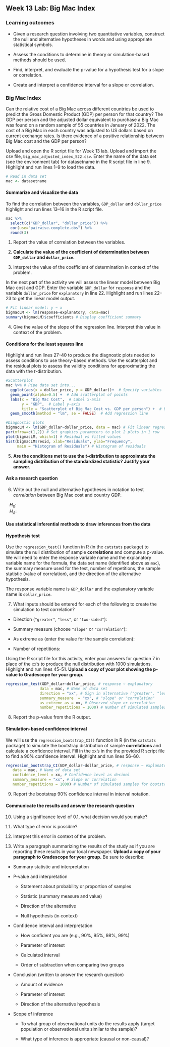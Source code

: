 ## Week 13 Lab: Big Mac Index

\setstretch{1}

### Learning outcomes

* Given a research question involving two quantitative variables, construct the null and alternative hypotheses
  in words and using appropriate statistical symbols.
  
* Assess the conditions to determine in theory or simulation-based methods should be used.

* Find, interpret, and evaluate the p-value for a hypothesis test for a slope or correlation.

* Create and interpret a confidence interval for a slope or correlation.


### Big Mac Index

Can the relative cost of a Big Mac across different countries be used to predict the Gross Domestic Product (GDP) per person for that country?  The GDP per person and the adjusted dollar equivalent to purchase a Big Mac was found on a random sample of 55 countries in January of 2022.  The cost of a Big Mac in each country was adjusted to US dollars based on current exchange rates.  Is there evidence of a positive relationship between Big Mac cost and the GDP per person?

Upload and open the R script file for Week 13 lab. Upload and import the csv file, `big_mac_adjusted_index_S22.csv`. Enter the name of the data set (see the environment tab) for datasetname in the R script file in line 9. Highlight and run lines 1--9 to load the data.

```{r, echo = TRUE, fig.width=7,fig.height=6, collapse=FALSE, eval=FALSE}
# Read in data set 
mac <- datasetname
```

#### Summarize and visualize the data {-} 

To find the correlation between the variables, `GDP_dollar` and `dollar_price` highlight and run lines 13--16 in the R script file.

```{r, echo=TRUE, eval=FALSE}
mac %>% 
  select(c("GDP_dollar", "dollar_price")) %>%
  cor(use="pairwise.complete.obs") %>%
  round(3)
```

1.  Report the value of correlation between the variables. 
\vspace{0.2in}

2. **Calculate the value of the coefficient of determination between `GDP_dollar` and `dollar_price`.** 
\vspace{0.4in}

3. Interpret the value of the coefficient of determination in context of the problem.
\vspace{0.6in}

In the next part of the activity we will assess the linear model between Big Mac cost and GDP.  Enter the variable `GDP_dollar` for `response` and the variable `dollar_price` for `explanatory` in line 22.  Highlight and run lines 22--23 to get the linear model output. 

```{r, echo=TRUE, collapse = FALSE, eval=FALSE}
# Fit linear model: y ~ x
bigmacLM <- lm(response~explanatory, data=mac)
summary(bigmacLM)$coefficients # Display coefficient summary
```

4. Give the value of the slope of the regression line.  Interpret this value in context of the problem.
\vspace{0.6in}

#### Conditions for the least squares line {-}

Highlight and run lines 27--40 to produce the diagnostic plots needed to assess conditions to use theory-based methods.  Use the scatterplot and the residual plots to assess the validity conditions for approximating the data with the $t$-distribution.

```{r, echo=TRUE, eval=FALSE, warning=FALSE}
#Scatterplot
mac %>% # Pipe data set into...
  ggplot(aes(x = dollar_price, y = GDP_dollar))+  # Specify variables
  geom_point(alpha=0.5) +  # Add scatterplot of points
  labs(x = "Big Mac Cost",  # Label x-axis
       y = "GDP",  # Label y-axis
       title = "Scatterplot of Big Mac Cost vs. GDP per person") +  # Be sure to tile your plots
  geom_smooth(method = "lm", se = FALSE)  # Add regression line

#Diagnostic plots
bigmacLM <- lm(GDP_dollar~dollar_price, data = mac) # Fit linear regression model
par(mfrow=c(1,2)) # Set graphics parameters to plot 2 plots in 1 row
plot(bigmacLM, which=1) # Residual vs fitted values
hist(bigmacLM$resid, xlab="Residuals", ylab="Frequency",
     main = "Histogram of Residuals") # Histogram of residuals
```

5. **Are the conditions met to use the $t$-distribution to approximate the sampling distribution of the standardized statistic? Justify your answer.**

\vspace{1.5in}


\newpage

#### Ask a research question {-}

6. Write out the null and alternative hypotheses in notation to test *correlation* between Big Mac cost and country GDP.

|    $H_0:$

|    $H_A:$

#### Use statistical inferential methods to draw inferences from the data {-}

#### Hypothesis test {-}

Use the `regression_test()` function in R (in the `catstats` package) to simulate the null distribution of sample **correlations** and compute a p-value.  We will need to enter the response variable name and the explanatory variable name for the formula, the data set name (identified above as `mac`), the summary measure used for the test, number of repetitions, the sample statistic (value of correlation), and the direction of the alternative hypothesis.

The response variable name is `GDP_dollar` and the explanatory variable name is `dollar_price`.

7. What inputs should be entered for each of the following to create the simulation to test correlation?

\vspace{.5 mm}

* Direction (`"greater"`, `"less"`, or `"two-sided"`):

\vspace{.2in}

* Summary measure (choose `"slope"` or `"correlation"`):

\vspace{.2in}
* As extreme as (enter the value for the sample correlation):

\vspace{0.2in}

* Number of repetitions:
    
\vspace{.2in}

Using the R script file for this activity, enter your answers for question 7 in place of the `xx`'s to produce the null distribution with 1000 simulations.  Highlight and run lines 45--51. **Upload a copy of your plot showing the p-value to Gradescope for your group.**

```{r, echo=TRUE, eval=FALSE}
regression_test(GDP_dollar~dollar_price, # response ~ explanatory
               data = mac, # Name of data set
               direction = "xx", # Sign in alternative ("greater", "less", "two-sided")
               summary_measure  = "xx", # "slope" or "correlation"
               as_extreme_as = xx, # Observed slope or correlation
               number_repetitions = 1000) # Number of simulated samples for null distribution
```

8.  Report the p-value from the R output. 
\vspace{0.3in}

#### Simulation-based confidence interval {-}

We will use the `regression_bootstrap_CI()` function in R (in the `catstats` package) to simulate the bootstrap distribution of sample **correlations** and calculate a confidence interval. Fill in the `xx`'s in the the provided R script file to find a 90\% confidence interval. Highlight and run lines 56--60. 

```{r, echo=TRUE, eval=FALSE}
regression_bootstrap_CI(GDP_dollar~dollar_price, # response ~ explanatory
   data = mac, # Name of data set
   confidence_level = xx, # Confidence level as decimal
   summary_measure = "xx", # Slope or correlation
   number_repetitions = 1000) # Number of simulated samples for bootstrap distribution
```
9.  Report the bootstrap 90\% confidence interval in interval notation.  
\vspace{0.5in}

#### Communicate the results and answer the research question {-}

10. Using a significance level of 0.1, what decision would you make?
\vspace{0.2in}

11. What type of error is possible?
\vspace{0.3in}

12. Interpret this error in context of the problem.
\vspace{0.8in}

13. Write a paragraph summarizing the results of the study as if you are reporting these results in your local newspaper.  **Upload a copy of your paragraph to Gradescope for your group.**  Be sure to describe:

* Summary statistic and interpretation

* P-value and interpretation

    * Statement about probability or proportion of samples
    
    * Statistic (summary measure and value)
    
    * Direction of the alternative 
    
    * Null hypothesis (in context) 


* Confidence interval and interpretation

    * How confident you are (e.g., 90%, 95%, 98%, 99%)
    
    * Parameter of interest
    
    * Calculated interval
    
    * Order of subtraction when comparing two groups


* Conclusion (written to answer the research question)

    * Amount of evidence
    
    * Parameter of interest 
    
    * Direction of the alternative hypothesis


* Scope of inference

    * To what group of observational units do the results apply (target population or observational units similar to the sample)?
	
    * What type of inference is appropriate (causal or non-causal)?
    
\vspace{3in}

\newpage